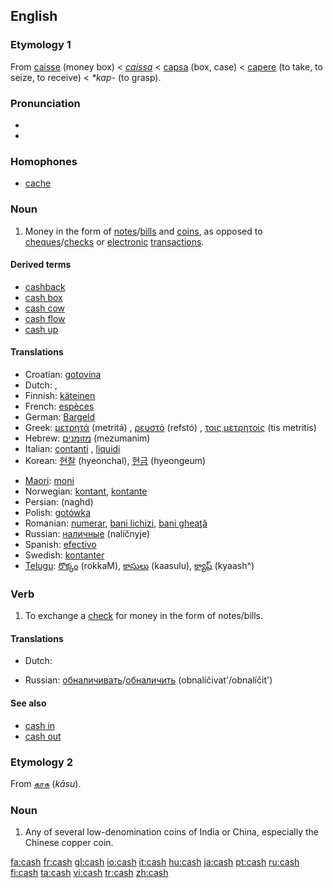 ==English==

===Etymology 1===
From {{MF.}} [[caisse]] (money box) < {{Pr.}} ''[[caissa]]'' < {{L.}} [[capsa]] (box, case) < [[capere]] (to take, to seize, to receive) < {{PIE.}} ''*kap-'' (to grasp). 

===Pronunciation===
*{{IPA|/kæʃ/}}
* {{rhymes|æʃ}}

===Homophones===
* [[cache]]

===Noun===
{{en-noun|-}}

# Money in the form of [[note]]s/[[bill]]s and [[coin]]s, as opposed to [[cheque]]s/[[check]]s or [[electronic]] [[transaction]]s.

====Derived terms====
*[[cashback]]
*[[cash box]]
*[[cash cow]]
*[[cash flow]]
*[[cash up]]

====Translations====
{{trans-top|cash}}
*Croatian: [[gotovina]] {{f}}
*Dutch: {{t|nl|contanten|p}}, {{t|nl|cash|m}}
*Finnish: [[käteinen]]
*French: [[espèces]] {{f}} {{p}}
*German: [[Bargeld]] {{n}}
*Greek: [[μετρητά]] (metritá) {{n}} {{p}}, [[ρευστό]] (refstó) {{n}}, [[τοις μετρητοίς]] (tis metritís)
*Hebrew: [[מזומנים]] (mezumanim) {{p}}
*Italian: [[contanti]] {{mp}}, [[liquidi]] {{mp}}
*Korean: [[현찰]] (hyeonchal), [[현금]] (hyeongeum)
{{trans-mid}}
*[[Maori]]: [[moni]]
*Norwegian: [[kontant]], [[kontante]] {{p}} {{g|Norwegian}}
*Persian: {{FAchar|[[نقد]]}} (naghd)
*Polish: [[gotówka]] {{f}}
*Romanian: [[numerar]], [[bani lichizi]], [[bani gheaţă]] {{g|Romanian}}
*Russian: [[наличные]] (nalíčnyje) {{mp}}
*Spanish: [[efectivo]] {{m}}
*Swedish: [[kontanter]] {{c}}
*[[Telugu]]: [[రొక్కం]] (rokkaM), [[కాసులు]] (kaasulu), [[క్యాష్]] (kyaash^)
{{trans-bottom}}

===Verb===
{{en-verb|cash|es}}
# To exchange a [[check]] for money in the form of notes/bills.

====Translations====
{{trans-top}}
*Dutch: {{t|nl|innen}}
{{trans-mid}}
*Russian: [[обналичивать]]/[[обналичить]] (obnalíčivat'/obnalíčit')
{{trans-bottom}}

====See also====
*[[cash in]]
*[[cash out]]

===Etymology 2===
From {{Tamil.}} [[காசு]] (''kāsu'').

===Noun===
{{en-noun|cash}}

# Any of several low-denomination coins of India or China, especially the Chinese copper coin.

[[fa:cash]]
[[fr:cash]]
[[gl:cash]]
[[io:cash]]
[[it:cash]]
[[hu:cash]]
[[ja:cash]]
[[pt:cash]]
[[ru:cash]]
[[fi:cash]]
[[ta:cash]]
[[vi:cash]]
[[tr:cash]]
[[zh:cash]]